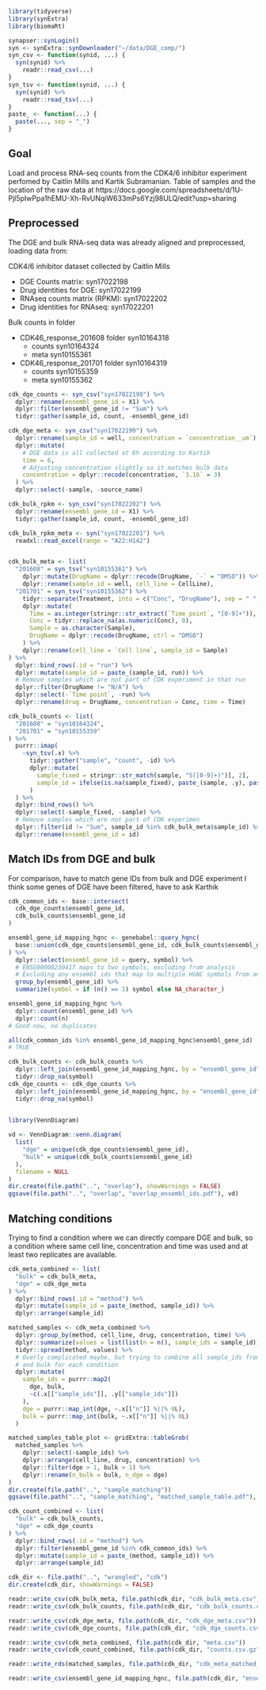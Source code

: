 
```r
library(tidyverse)
library(synExtra)
library(biomaRt)

synapser::synLogin()
syn <- synExtra::synDownloader("~/data/DGE_comp/")
syn_csv <- function(synid, ...) {
  syn(synid) %>%
    readr::read_csv(...)
}
syn_tsv <- function(synid, ...) {
  syn(synid) %>%
    readr::read_tsv(...)
}
paste_ <- function(...) {
  paste(..., sep = "_")
}
```

## Goal

Load and process RNA-seq counts from the CDK4/6 inhibitor experiment perfomed
by Caitlin Mills and Kartik Subramanian.
Table of samples and the location of the raw data at
https://docs.google.com/spreadsheets/d/1U-Pjl5pIwPpa1hEMU-Xh-RvUNqiW633mPs6Yzj98ULQ/edit?usp=sharing


## Preprocessed

The DGE and bulk RNA-seq data was already aligned and preprocessed, loading data from:

CDK4/6 inhibitor dataset collected by Caitlin Mills

* DGE Counts matrix:  syn17022198
* Drug identities for DGE: syn17022199
* RNAseq counts matrix (RPKM): syn17022202
* Drug identities for RNAseq: syn17022201

Bulk counts in folder

* CDK46_response_201608 folder syn10164318
  + counts syn10164324
  + meta syn10155361
* CDK46_response_201701 folder syn10164319
  + counts syn10155359
  + meta syn10155362


```r
cdk_dge_counts <- syn_csv("syn17022198") %>%
  dplyr::rename(ensembl_gene_id = X1) %>%
  dplyr::filter(ensembl_gene_id != "Sum") %>%
  tidyr::gather(sample_id, count, -ensembl_gene_id)

cdk_dge_meta <- syn_csv("syn17022199") %>%
  dplyr::rename(sample_id = well, concentration = `concentration__um`) %>%
  dplyr::mutate(
    # DGE data is all collected at 6h according to Kartik
    time = 6,
    # Adjusting concentration slightly so it matches bulk data
    concentration = dplyr::recode(concentration, `3.16` = 3)
  ) %>%
  dplyr::select(-sample, -source_name)

cdk_bulk_rpkm <- syn_csv("syn17022202") %>%
  dplyr::rename(ensembl_gene_id = X1) %>%
  tidyr::gather(sample_id, count, -ensembl_gene_id)

cdk_bulk_rpkm_meta <- syn("syn17022201") %>%
  readxl::read_excel(range = "A22:H142")


cdk_bulk_meta <- list(
  "201608" = syn_tsv("syn10155361") %>%
    dplyr::mutate(DrugName = dplyr::recode(DrugName, `-` = "DMSO")) %>%
    dplyr::rename(sample_id = well, cell_line = CellLine),
  "201701" = syn_tsv("syn10155362") %>%
    tidyr::separate(Treatment, into = c("Conc", "DrugName"), sep = " ", fill = "left") %>%
    dplyr::mutate(
      Time = as.integer(stringr::str_extract(`Time point`, "[0-9]+")),
      Conc = tidyr::replace_na(as.numeric(Conc), 0),
      Sample = as.character(Sample),
      DrugName = dplyr::recode(DrugName, ctrl = "DMSO")
    ) %>%
    dplyr::rename(cell_line = `Cell line`, sample_id = Sample)
) %>%
  dplyr::bind_rows(.id = "run") %>%
  dplyr::mutate(sample_id = paste_(sample_id, run)) %>%
  # Remove samples which are not part of CDK experiment in that run
  dplyr::filter(DrugName != "N/A") %>%
  dplyr::select(-`Time point`, -run) %>%
  dplyr::rename(drug = DrugName, concentration = Conc, time = Time)

cdk_bulk_counts <- list(
  "201608" = "syn10164324",
  "201701" = "syn10155359"
) %>%
  purrr::imap(
    ~syn_tsv(.x) %>%
      tidyr::gather("sample", "count", -id) %>%
      dplyr::mutate(
        sample_fixed = stringr::str_match(sample, "S([0-9]+)")[, 2],
        sample_id = ifelse(is.na(sample_fixed), paste_(sample, .y), paste_(sample_fixed, .y))
      )
  ) %>%
  dplyr::bind_rows() %>%
  dplyr::select(-sample_fixed, -sample) %>%
  # Remove samples which are not part of CDK experimen
  dplyr::filter(id != "Sum", sample_id %in% cdk_bulk_meta$sample_id) %>%
  dplyr::rename(ensembl_gene_id = id)

```

## Match IDs from DGE and bulk

For comparison, have to match gene IDs from bulk and DGE experiment
I think some genes of DGE have been filtered, have to ask Karthik

```r
cdk_common_ids <- base::intersect(
  cdk_dge_counts$ensembl_gene_id,
  cdk_bulk_counts$ensembl_gene_id
)

ensembl_gene_id_mapping_hgnc <- genebabel::query_hgnc(
  base::union(cdk_dge_counts$ensembl_gene_id, cdk_bulk_counts$ensembl_gene_id), c("ensembl_gene_id")
) %>%
  dplyr::select(ensembl_gene_id = query, symbol) %>%
  # ENSG00000230417 maps to two symbols, excluding from analysis
  # Excluding any ensembl ids that map to multiple HGNC symbols from analysis
  group_by(ensembl_gene_id) %>%
  summarize(symbol = if (n() == 1) symbol else NA_character_)

ensembl_gene_id_mapping_hgnc %>%
  dplyr::count(ensembl_gene_id) %>%
  dplyr::count(n)
# Good now, no duplicates

all(cdk_common_ids %in% ensembl_gene_id_mapping_hgnc$ensembl_gene_id)
# TRUE

cdk_bulk_counts <- cdk_bulk_counts %>%
  dplyr::left_join(ensembl_gene_id_mapping_hgnc, by = "ensembl_gene_id") %>%
  tidyr::drop_na(symbol)
cdk_dge_counts <- cdk_dge_counts %>%
  dplyr::left_join(ensembl_gene_id_mapping_hgnc, by = "ensembl_gene_id") %>%
  tidyr::drop_na(symbol)

  
library(VennDiagram)

vd <- VennDiagram::venn.diagram(
  list(
    "dge" = unique(cdk_dge_counts$ensembl_gene_id),
    "bulk" = unique(cdk_bulk_counts$ensembl_gene_id)
  ),
  filename = NULL
)
dir.create(file.path("..", "overlap"), showWarnings = FALSE)
ggsave(file.path("..", "overlap", "overlap_ensembl_ids.pdf"), vd)
```

## Matching conditions

Trying to find a condition where we can directly compare DGE and bulk, so a condition
where same cell line, concentration and time was used and at least two replicates
are available.

```r
cdk_meta_combined <- list(
  "bulk" = cdk_bulk_meta,
  "dge" = cdk_dge_meta
) %>%
  dplyr::bind_rows(.id = "method") %>%
  dplyr::mutate(sample_id = paste_(method, sample_id)) %>%
  dplyr::arrange(sample_id)

matched_samples <- cdk_meta_combined %>%
  dplyr::group_by(method, cell_line, drug, concentration, time) %>%
  dplyr::summarize(values = list(list(n = n(), sample_ids = sample_id))) %>%
  tidyr::spread(method, values) %>%
  # Overly complicated maybe, but trying to combine all sample_ids from DGE
  # and bulk for each condition
  dplyr::mutate(
    sample_ids = purrr::map2(
      dge, bulk,
      ~c(.x[["sample_ids"]], .y[["sample_ids"]])
    ),
    dge = purrr::map_int(dge, ~.x[["n"]] %||% 0L),
    bulk = purrr::map_int(bulk, ~.x[["n"]] %||% 0L)
  )

matched_samples_table_plot <- gridExtra::tableGrob(
  matched_samples %>%
    dplyr::select(-sample_ids) %>%
    dplyr::arrange(cell_line, drug, concentration) %>%
    dplyr::filter(dge > 1, bulk > 1) %>%
    dplyr::rename(n_bulk = bulk, n_dge = dge)
)
dir.create(file.path("..", "sample_matching"))
ggsave(file.path("..", "sample_matching", "matched_sample_table.pdf"), matched_samples_table_plot)

cdk_count_combined <- list(
  "bulk" = cdk_bulk_counts,
  "dge" = cdk_dge_counts
) %>%
  dplyr::bind_rows(.id = "method") %>%
  dplyr::filter(ensembl_gene_id %in% cdk_common_ids) %>%
  dplyr::mutate(sample_id = paste_(method, sample_id)) %>%
  dplyr::arrange(sample_id)

```


```r
cdk_dir <- file.path("..", "wrangled", "cdk")
dir.create(cdk_dir, showWarnings = FALSE)

readr::write_csv(cdk_bulk_meta, file.path(cdk_dir, "cdk_bulk_meta.csv"))
readr::write_csv(cdk_bulk_counts, file.path(cdk_dir, "cdk_bulk_counts.csv.gz"))

readr::write_csv(cdk_dge_meta, file.path(cdk_dir, "cdk_dge_meta.csv"))
readr::write_csv(cdk_dge_counts, file.path(cdk_dir, "cdk_dge_counts.csv.gz"))

readr::write_csv(cdk_meta_combined, file.path(cdk_dir, "meta.csv"))
readr::write_csv(cdk_count_combined, file.path(cdk_dir, "counts.csv.gz"))

readr::write_rds(matched_samples, file.path(cdk_dir, "cdk_meta_matched_samples.rds"))

readr::write_csv(ensembl_gene_id_mapping_hgnc, file.path(cdk_dir, "ensembl_gene_id_mapping.csv"))
```
